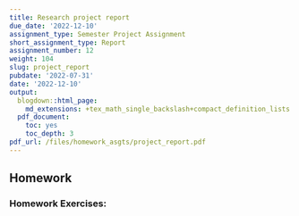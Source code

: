 ```yaml
---
title: Research project report
due_date: '2022-12-10'
assignment_type: Semester Project Assignment
short_assignment_type: Report
assignment_number: 12
weight: 104
slug: project_report
pubdate: '2022-07-31'
date: '2022-12-10'
output:
  blogdown::html_page:
    md_extensions: +tex_math_single_backslash+compact_definition_lists
  pdf_document:
    toc: yes
    toc_depth: 3
pdf_url: /files/homework_asgts/project_report.pdf
---
```

## Homework

### Homework Exercises:


